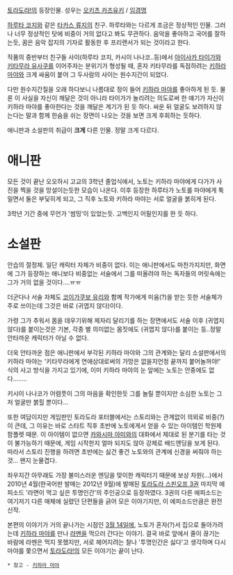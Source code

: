 [[토라도라!]]의 등장인물. 성우는 [[오키츠 카즈유키]] / [[임경명]]

[[하루타 코지]]와 같은 [[타카스 류지]]의 친구. 하루타와는 다르게 조금은 정상적인 인물. 그러나 너무 정상적인 탓에 비중이 거의 없다고 봐도 무관하다.
음악을 좋아하고 국어를 잘하는듯, 꿈은 음악 잡지의 기자로 활동한 후 프리랜서가 되는 것이라고 한다.

작품의 중반부터 친구들 사이(하루타 코지, 카시이 나나코..등)에서 [[아이사카 타이가]]와 [[키타무라 유사쿠]]를 이어주자는 분위기가 형성될 때, 혼자 키타무라를 독점하려는 [[키하라 마야]]와 크게 싸움이 붙어 그 두사람의 사이는 원수지간이 되었다. 

다만 원수지간질을 오래 하다보니 나름대로 정이 들어 [[키하라 마야]]를 좋아하게 된 듯. 물론 이 사실을 자신이 깨달은 것이 아니라 타이가가 놀리려는 의도로써 한 얘기가 자신이 키하라 마야를 좋아한다는 것을 깨달은 계기가 된 듯 하다.
싸운 뒤 얼굴도 보려하지 않는다는 말과 함께 한숨을 쉬는 장면이 나오는 것을 보면 크게 후회하는 듯하다.

애니판과 소설판의 취급이 '''크게''' 다른 인물. 정말 크게 다르다.

= 애니판 =
모든 것이 끝난 오오하시 고교의 3학년 졸업식에서, 노토는 키하라 마야에게 다가가 사진을 찍을 것을 망설이는듯한 모습이 나온다.
이후 등장한 하루타가 노토를 마야에게 툭 밀면서 둘은 부딫히게 되고, 그 직후 노토와 키하라 마야는 서로 얼굴을 붉히게 된다.

3학년 기간 중에 무언가 '썸띵'이 있었는듯. 고백인지 어필인지를 한 듯 하다.

= 소설판 =
안습의 절정체.
일단 캐릭터 자체가 비중이 없다. 이는 애니판에서도 마찬가지지만, 화면에 그가 등장하는 애니보다 비중없는 서술에서 그를 떠올려야 하는 독자들의 머릿속에는 그가 거의 없을 것이다....ㅠㅠ

더군다나 서술 자체도 [[코이가쿠보 유리]]와 함께 작가에게 미움(?)을 받는 듯한 서술체가 주로 쓰이는데 그것은 바로 (귀엽지 않다)이다.

가령 그가 추워서 몸을 데우기위해 제자리 달리기를 하는 장면에서도 서술 이후 (귀엽지 않다)를 붙이는것은 기본, 각종 별 의미없는 몸짓에도 (귀엽지 않다)를 붙이는 등..정말 안타까운 캐릭터가 아닐 수 없다.

더욱 안타까운 점은 애니판에서 부각된 키하라 마야와 그의 관계와는 달리 소설판에서의 키하라 마야는 '키타무라에게 연애상대로써의 가망은 없을지언정 끝까지 붙어놀꺼야!' 식의 사고 방식을 가지고 있기에, 이미 키하라 마야의 눈 앞에는 노토는 안중에도 없다........

키시이 나나코가 어렴풋이 그의 마음을 확인한듯 그를 놀릴 뿐이지만 소심한 노토는 그저 얼굴만 붉힐 뿐이다...

또한 여담이지만 게임판인 토라도라 포터블에서는 스토리와는 관계없이 의외로 비중(?)이 큰데, 그 이유는 바로 스타트 직후 초반에 노토에게서 얻을 수 있는 아이템인 학원제 팜플렛 때문. 이 아이템이 없으면 [[카와시마 아미]]와의 대화에서 제대로 된 분기를 타는 것이 불가능하기 때문에, 게임 시작한지 얼마 되지도 않아 강제로 배드엔딩을 보게 된다. 따라서 스토리 진행을 하려면 초반에는 싫건 좋건 노토와의 관계에 신경을 써줘야 하는 것... 왠지 눈물겹다.

좌우지간 아무래도 가장 불미스러운 엔딩을 맞이한 캐릭터기 때문에 보상 차원(...)에서 2010년 4월(한국어판 발매는 2012년 9월)에 발매된 [[토라도라 스핀오프 3]]권 마지막 에피소드 '라면이 먹고 싶은 투명인간'의 주인공으로 등장하였다. 3권의 다른 에피소드는 여기저기 다른 매체에 실렸던 단편들을 긁어 모은 이야기지만, 이 에피소드만큼은 완전 신작.

본편의 이야기가 거의 끝나가는 시점인 [[3월 14일]]에, 노토가 혼자(?)서 집으로 돌아가려는데 [[키하라 마야]]를 만나 [[라멘]]을 먹으러 간다는 이야기. 결국 바로 앞에서 줄이 끊기는 바람에 라멘은 먹지 못했지만, 서로 헤어지려는 찰나 '투명인간은 싫다'고 생각하며 다시 마야를 쫓으면서 [[토라도라!]]의 모든 이야기는 끝이 난다.

 * 참고 - [[키하라 마야]]
